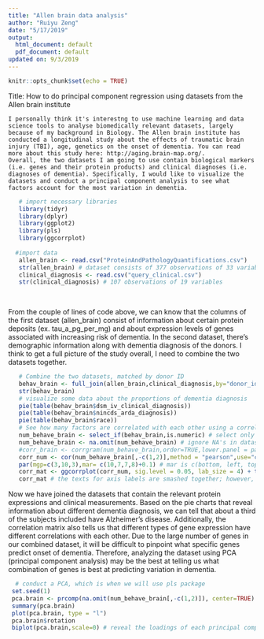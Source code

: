 ```yaml
---
title: "Allen brain data analysis"
author: "Ruiyu Zeng"
date: "5/17/2019"
output:
  html_document: default
  pdf_document: default
updated on: 9/3/2019
---
```


```r
knitr::opts_chunk$set(echo = TRUE)
```
Title: How to do principal component regression using datasets from the Allen brain institute  

    I personally think it's interestng to use machine learning and data science tools to analyse biomedically relevant datasets, largely because of my background in Biology. The Allen brain institute has conducted a longitudinal study about the effects of traumatic brain injury (TBI), age, genetics on the onset of dementia. You can read more about this study here: http://aging.brain-map.org/. 
    Overall, the two datasets I am going to use contain biological markers (i.e. genes and their protein products) and clinical diagnoses (i.e. diagnoses of dementia). Specifically, I would like to visualize the datasets and conduct a principal component analysis to see what factors account for the most variation in dementia. 
```r
   # import necessary libraries 
   library(tidyr)
   library(dplyr)
   library(ggplot2)
   library(pls)
   library(ggcorrplot)
   
  #import data 
   allen_brain <- read.csv("ProteinAndPathologyQuantifications.csv")
   str(allen_brain) # dataset consists of 377 observations of 33 variables
   clinical_diagnosis <- read.csv("query_clinical.csv")
   str(clinical_diagnosis) # 107 observations of 19 variables
   
  
```
From the couple of lines of code above, we can know that the columns of the first dataset (allen_brain) consist of information about certain protein deposits (ex. tau_a_pg_per_mg) and about expression levels of genes associated with increasing risk of dementia. In the second dataset, there's demographic information along with dementia diagnosis of the donors. I think to get a full picture of the study overall, I need to combine the two datasets together. 

```r
   # Combine the two datasets, matched by donor ID
   behav_brain <- full_join(allen_brain,clinical_diagnosis,by="donor_id")
   str(behav_brain) 
   # visualize some data about the proportions of dementia diagnosis
   pie(table(behav_brain$dsm_iv_clinical_diagnosis))
   pie(table(behav_brain$nincds_arda_diagnosis))
   pie(table(behav_brain$race))
   # See how many factors are correlated with each other using a correlation matrix
   num_behave_brain <- select_if(behav_brain,is.numeric) # select only numeric values of the joint dataset
   num_behave_brain <- na.omit(num_behave_brain) # ignore NA's in dataset
   #corr_brain <- corrgram(num_behave_brain,order=TRUE,lower.panel = panel.shade,upper.panel = panel.pie, text.panel = panel.txt, main="correlation of variables in terms of principal components")
   corr_num <- cor(num_behave_brain[,-c(1,2)],method = "pearson",use="complete.obs") 
   par(mgp=c(3,10,3),mar= c(10,7,7,8)+0.1) # mar is c(bottom, left, top, right)
   corr_mat <- ggcorrplot(corr_num, sig.level = 0.05, lab_size = 4) + theme(axis.text.x = element_text(size=15, margin=margin(-4,4,-4,4)), axis.text.y = element_text(size=15, margin=margin(0,-2,0,0)))
   corr_mat # the texts for axis labels are smashed together; however, the red squares indicate positive correlations, and the blue labels indicate negative correlations
```  
  Now we have joined the datasets that contain the relevant protein expressions and clinical measurements. Based on the pie charts that reveal information about different dementia diagnosis, we can tell that about a third of the subjects included have Alzheimer's disease. Additionally, the correlation matrix also tells us that different types of gene expression have different correlations with each other. 
  Due to the large number of genes in our combined dataset, it will be difficult to pinpoint what specific genes predict onset of dementia. Therefore, analyzing the dataset using PCA (principal component analysis) may be the best at telling us what combination of genes is best at predicting variation in dementia. 
```r
  # conduct a PCA, which is when we will use pls package
 set.seed(1)
 pca.brain <- prcomp(na.omit(num_behave_brain[,-c(1,2)]), center=TRUE)
 summary(pca.brain) 
 plot(pca.brain, type = "l")
 pca.brain$rotation
 biplot(pca.brain,scale=0) # reveal the loadings of each principal component 
 ```  
 